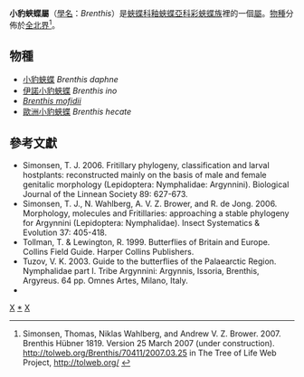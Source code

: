 {{NoteTA
|G1=Butterfly
}}
{{Automatic taxobox
| taxon = Brenthis
| image = Brenthis ino 3.jpg
| image_caption = [[伊諾小豹蛺蝶|伊諾小豹蛺蝶]]<br />''Brenthis ino''
| authority = Hübner, [1819]
| type_species = [[歐洲小豹蛺蝶|歐洲小豹蛺蝶]]<br />''Papilio hecate''
| type_species_authority = [Schiffermüller], 1775
| subdivision_ranks = 物種
| subdivision =
共4種，詳見正文。
| synonyms =
}}

'''小豹蛺蝶屬'''（[[學名|學名]]：''Brenthis''）是[[蛺蝶科|蛺蝶科]][[釉蛺蝶亞科|釉蛺蝶亞科]][[彩蛺蝶族|彩蛺蝶族]]裡的一個[[屬|屬]]。[[物種|物種]]分佈於[[全北界|全北界]]<ref>Simonsen, Thomas, Niklas Wahlberg, and Andrew V. Z. Brower. 2007. Brenthis Hübner 1819. Version 25 March 2007 (under construction). http://tolweb.org/Brenthis/70411/2007.03.25 {{Wayback|url=http://tolweb.org/Brenthis/70411/2007.03.25 |date=20191130180925 }} in The Tree of Life Web Project, http://tolweb.org/ {{Wayback|url=http://tolweb.org/ |date=20110515100516 }}</ref>。

== 物種 ==
* [[小豹蛺蝶|小豹蛺蝶]] ''Brenthis daphne''
* [[伊諾小豹蛺蝶|伊諾小豹蛺蝶]] ''Brenthis ino''
* ''[[Brenthis_mofidii|Brenthis mofidii]]''
* [[歐洲小豹蛺蝶|歐洲小豹蛺蝶]] ''Brenthis hecate''

== 參考文獻 ==
<references/>
* Simonsen, T. J. 2006. Fritillary phylogeny, classification and larval hostplants: reconstructed mainly on the basis of male and female genitalic morphology (Lepidoptera: Nymphalidae: Argynnini). Biological Journal of the Linnean Society 89: 627-673.
* Simonsen, T. J., N. Wahlberg, A. V. Z. Brower, and R. de Jong. 2006. Morphology, molecules and Fritillaries: approaching a stable phylogeny for Argynnini (Lepidoptera: Nymphalidae). Insect Systematics & Evolution 37: 405-418.
* Tollman, T. & Lewington, R. 1999. Butterflies of Britain and Europe. Collins Field Guide. Harper Collins Publishers.
* Tuzov, V. K. 2003. Guide to the butterflies of the Palaearctic Region. Nymphalidae part I. Tribe Argynnini: Argynnis, Issoria, Brenthis, Argyreus. 64 pp. Omnes Artes, Milano, Italy.
* {{Cite book | author = 寿建新 周尧 李宇飞 | title = 世界蝴蝶分類名錄 | location = 中國 | publisher = 陝西科學技術出版社 | date = 2006-04-01 | ISBN = 9787536936768 | language= zh-hans }}

{{Commons category|Brenthis}}
{{Taxonbar}}

{{釉蛺蝶亞科}}

[[Category:豹蛺蝶族|X]]
[[Category:小豹蛺蝶屬|*]]
[[Category:1819年描述的分类群|X]]